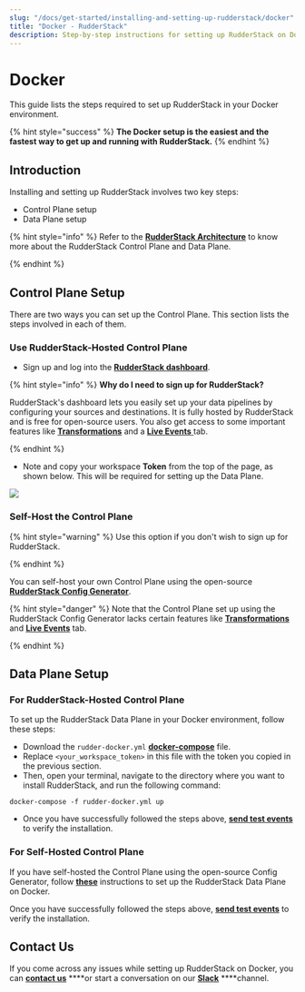 ```yaml
---
slug: "/docs/get-started/installing-and-setting-up-rudderstack/docker"
title: "Docker - RudderStack"
description: Step-by-step instructions for setting up RudderStack on Docker.
---
```


# Docker

This guide lists the steps required to set up RudderStack in your Docker environment.

{% hint style="success" %}
**The Docker setup is the easiest and the fastest way to get up and running
with RudderStack.**
{% endhint %}

## Introduction

Installing and setting up RudderStack involves two key steps:

- Control Plane setup
- Data Plane setup

{% hint style="info" %}
Refer to the [**RudderStack Architecture**](../rudderstack-architecture.md) to know more about the RudderStack Control Plane and Data Plane.

{% endhint %}

## Control Plane Setup

There are two ways you can set up the Control Plane. This section lists the steps involved in each of them.

### **Use RudderStack-Hosted Control Plane**

- Sign up and log into the [**RudderStack dashboard**](https://app.rudderlabs.com/signup).

{% hint style="info" %}
**Why do I need to sign up for RudderStack?**

RudderStack's dashboard lets you easily set up your data pipelines by configuring your sources and destinations. It is fully hosted by RudderStack and is free for open-source users. You also get access to some important features like [**Transformations**](../../adding-a-new-user-transformation-in-rudderstack/) and a [**Live Events** ](../../user-guides/how-to-guides/live-destination-event-debugger.md)tab.

{% endhint %}

- Note and copy your workspace **Token** from the top of the page, as shown below. This will be required for setting up the Data Plane.

![](../../.gitbook/assets/screen-shot-2021-07-01-at-5.36.15-pm%20%283%29%20%283%29%20%282%29%20%283%29%20%283%29%20%283%29%20%283%29%20%283%29%20%281%29%20%281%29.png)

### Self-Host the Control Plane

{% hint style="warning" %}
Use this option if you don't wish to sign up for RudderStack.

{% endhint %}

You can self-host your own Control Plane using the open-source [**RudderStack Config Generator**](../../user-guides/how-to-guides/rudderstack-config-generator.md).

{% hint style="danger" %}
Note that the Control Plane set up using the RudderStack Config Generator lacks certain features like [**Transformations**](../../adding-a-new-user-transformation-in-rudderstack/) and [**Live Events**](../../user-guides/how-to-guides/live-destination-event-debugger.md) tab.

{% endhint %}

## Data Plane Setup

### For **RudderStack-Hosted Control Plane**

To set up the RudderStack Data Plane in your Docker environment, follow these steps:

- Download the `rudder-docker.yml` [**docker-compose**](https://raw.githubusercontent.com/rudderlabs/rudder-server/master/rudder-docker.yml) file.
- Replace `<your_workspace_token>` in this file with the token you copied in the previous section.
- Then, open your terminal, navigate to the directory where you want to install RudderStack, and run the following command:

```text
docker-compose -f rudder-docker.yml up
```

- Once you have successfully followed the steps above, [**send test events**](sending-test-events.md) to verify the installation.

### For **Self-Hosted Control Plane**

If you have self-hosted the Control Plane using the open-source Config Generator, follow [**these**](https://docs.rudderstack.com/get-started/config-generator#docker) instructions to set up the RudderStack Data Plane on Docker.

Once you have successfully followed the steps above, [**send test events**](sending-test-events.md) to verify the installation.

## Contact Us

If you come across any issues while setting up RudderStack on Docker, you can [**contact us**](mailto:%20docs@rudderstack.com) \***\*or start a conversation on our [**Slack**](https://resources.rudderstack.com/join-rudderstack-slack) \*\***channel.
